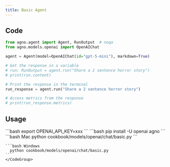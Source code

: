 ```yaml
---
title: Basic Agent
---
```


## Code

```python cookbook/models/openai/chat/basic.py
from agno.agent import Agent, RunOutput  # noqa
from agno.models.openai import OpenAIChat

agent = Agent(model=OpenAIChat(id="gpt-5-mini"), markdown=True)

# Get the response in a variable
# run: RunOutput = agent.run("Share a 2 sentence horror story")
# print(run.content)

# Print the response in the terminal
run_response = agent.run("Share a 2 sentence horror story")

# Access metrics from the response
# print(run_response.metrics)
```

## Usage

<Steps>
  <Snippet file="create-venv-step.mdx" />

  <Step title="Set your API key">
    ```bash
    export OPENAI_API_KEY=xxx
    ```
  </Step>

  <Step title="Install libraries">
    ```bash
    pip install -U openai agno
    ```
  </Step>

  <Step title="Run Agent">
    <CodeGroup>
    ```bash Mac
      python cookbook/models/openai/chat/basic.py
    ```

    ```bash Windows
      python cookbook/models/openai/chat/basic.py
    ```
    </CodeGroup>
  </Step>
</Steps>